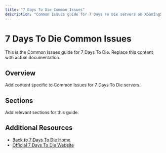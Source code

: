 ```yaml
---
title: "7 Days To Die Common Issues"
description: "Common Issues guide for 7 Days To Die servers on XGamingServer"
---
```


# 7 Days To Die Common Issues

This is the Common Issues guide for 7 Days To Die. Replace this content with actual documentation.

## Overview

Add content specific to Common Issues for 7 Days To Die servers.

## Sections

Add relevant sections for this guide.

## Additional Resources

- [Back to 7 Days To Die Home](./index)
- [Official 7 Days To Die Website](https://example.com)
